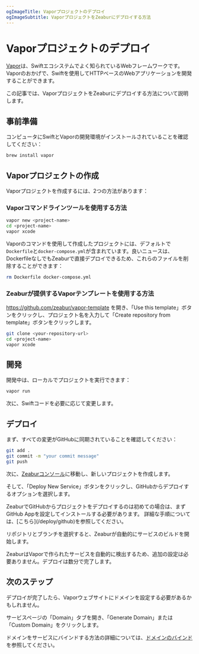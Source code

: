 ```yaml
---
ogImageTitle: Vaporプロジェクトのデプロイ
ogImageSubtitle: VaporプロジェクトをZeaburにデプロイする方法
---
```



# Vaporプロジェクトのデプロイ

[Vapor](https://vapor.codes)は、Swiftエコシステムでよく知られているWebフレームワークです。Vaporのおかげで、Swiftを使用してHTTPベースのWebアプリケーションを開発することができます。

この記事では、VaporプロジェクトをZeaburにデプロイする方法について説明します。

## 事前準備

コンピュータにSwiftとVaporの開発環境がインストールされていることを確認してください：

```bash
brew install vapor
```

## Vaporプロジェクトの作成

Vaporプロジェクトを作成するには、2つの方法があります：

### Vaporコマンドラインツールを使用する方法

```bash
vapor new <project-name>
cd <project-name>
vapor xcode
```

Vaporのコマンドを使用して作成したプロジェクトには、デフォルトで`Dockerfile`と`docker-compose.yml`が含まれています。良いニュースは、DockerfileなしでもZeaburで直接デプロイできるため、これらのファイルを削除することができます：

```bash
rm Dockerfile docker-compose.yml
```

### Zeaburが提供するVaporテンプレートを使用する方法

https://github.com/zeabur/vapor-template を開き、「Use this template」ボタンをクリックし、プロジェクト名を入力して「Create repository from template」ボタンをクリックします。

```bash
git clone <your-repository-url>
cd <project-name>
vapor xcode
```

## 開発

開発中は、ローカルでプロジェクトを実行できます：

```bash
vapor run
```

次に、Swiftコードを必要に応じて変更します。

## デプロイ

まず、すべての変更がGitHubに同期されていることを確認してください：

```bash
git add .
git commit -m "your commit message"
git push
```

次に、[Zeaburコンソール](https://dash.zeabur.com)に移動し、新しいプロジェクトを作成します。

そして、「Deploy New Service」ボタンをクリックし、GitHubからデプロイするオプションを選択します。

<Callout>
    ZeaburでGitHubからプロジェクトをデプロイするのは初めての場合は、まずGitHub Appを設定してインストールする必要があります。
    詳細な手順については、[こちら](/deploy/github)を参照してください。
</Callout>

リポジトリとブランチを選択すると、Zeaburが自動的にサービスのビルドを開始します。

ZeaburはVaporで作られたサービスを自動的に検出するため、追加の設定は必要ありません。デプロイは数分で完了します。

## 次のステップ

デプロイが完了したら、Vaporウェブサイトにドメインを設定する必要があるかもしれません。

サービスページの「Domain」タブを開き、「Generate Domain」または「Custom Domain」をクリックします。

ドメインをサービスにバインドする方法の詳細については、[ドメインのバインド](/deploy/domain-binding)を参照してください。

